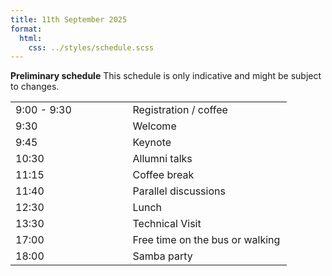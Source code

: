 ```yaml
---
title: 11th September 2025
format:
  html:
    css: ../styles/schedule.scss
---
```

<div class="alert alert-info">
  <strong><i class="bi bi-info-circle-fill"></i> Preliminary schedule</strong> This schedule is only indicative and might be subject to changes.
</div>

| |  |
| --- | ---- |
| 9:00 - 9:30 | <span class="event-outline-blue"></span> Registration / coffee                |
| 9:30        | <span class="event-outline-blue"></span> Welcome    |
| 9:45        | <span class="event-filled-green"></span> Keynote                        |
| 10:30       | <span class="event-filled-green"></span> Allumni talks               |
| 11:15       | <span class="event-outline-blue"></span> Coffee break                         |
| 11:40       | <span class="event-filled-green size-2"></span> Parallel discussions  |
| 12:30       | <span class="event-outline-blue"></span> Lunch                                |
| 13:30       | <span class="event-filled-blue size-3"></span> Technical Visit |
| 17:00       | <span class="event-outline-blue"></span> Free time on the bus or walking      |
| 18:00       | <span class="event-filled-red size-3"></span> Samba party             |